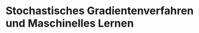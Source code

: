 # Stochastisches Gradientenverfahren und Maschinelles Lernen

<!--

::: {#sdg-just-wiki .JHSAYS data-latex=''}
Dieses Kapitel ist kopiert (und, teilweise von mir und teilweise automatisch, &uuml;bersetzt) aus dem Wikipedia Artikel [Stochastistic Gradient, @enwiki:1098148439]. Dieses Kapitel steht unter der [*WP:CC BY-SA* Lizenz](https://en.wikipedia.org/wiki/Wikipedia:Text_of_Creative_Commons_Attribution-ShareAlike_3.0_Unported_License).
:::

Der stochastische Gradientenabstieg (oft als SGD abgekürzt) ist ein iteratives Verfahren zur Optimierung einer Zielfunktion mit geeigneten Glattheitseigenschaften (z. B. differenzierbar oder subdifferenzierbar). Sie kann als stochastische Näherung der Gradientenabstiegsoptimierung angesehen werden, da sie die tatsächliche Steigung (berechnet aus dem gesamten Datensatz) durch eine Schätzung davon ersetzt (berechnet aus einer zufällig ausgewählten Teilmenge der Daten). Insbesondere bei hochdimensionalen Optimierungsproblemen reduziert dies den sehr hohen Rechenaufwand, wodurch schnellere Iterationen, allerdings im Ausgleich für eine niedrigere Konvergenzrate, erreicht werden.

Während die Grundidee der stochastischen Approximation auf den Robbins-Monro-Algorithmus der 1950er Jahre zurückgeht, hat sich der stochastische Gradientenabstieg zu einer wichtigen Optimierungsmethode im maschinellen Lernen entwickelt.


## Hintergrund

Sowohl in der Berechnung statistischer Sch&auml;tzer als auch im *Maschinellen Lernen* spielt die Minimierung von Zielfunktionalen in Summenform
\begin{equation*}
Q(w) = \frac{1}{N}\sum_{i=1}^N Q_i(w)
\end{equation*}
eine Rolle, wobei der Parameter $w\in \mathbb R^n$, der
$Q$ minimiert, gefunden oder gesch&auml;tzt werden soll.
Jede der Summandenfunktionen $Q_i$ ist typischerweise assoziiert mit einem $i$-ten Datenpunkt (einer Beobachtung) beispielsweise aus einer Menge von Trainingsdaten.

Um obige Funktion zu minimieren, w&uuml;rde ein sogenannter Gradientenabstiegsverfahren den folgenden Minimierungsschritt 

\begin{equation*}
w^{k+1} := w^{k} - \eta \nabla Q(w^k) = w^k - \eta \frac{1}{N} \sum_{i=1}^N \nabla Q_i(w^k),
\end{equation*}
iterativ anwenden, wobei $\eta$ die Schrittweite ist, die besonders in der *ML* community oft auch *learning rate* genannt wird.

Die Berechnung der Abstiegsrichtung erfordert hier also in jedem Schritt die Bestimmung von $N$ Gradienten $\nabla Q_i(w^k)$ der Summandenfunktionen. Wenn $N$ gro&szlig; ist, also beispielsweise viele Datenpunkte in einer Regression beachtet werden sollen, dann ist die Berechnung entsprechend aufw&auml;ndig.

Andererseits entspricht die Abstiegsrichtung 
\begin{equation*}
\frac{1}{N} \sum_{i=1}^N \nabla Q_i(w^k)
\end{equation*}
dem Mittelwert der Gradienten aller $Q_i$s am Punkt $w_k$, der durch ein kleineres Sample 

\begin{equation*}
\frac{1}{N} \sum_{i=1}^N \nabla Q_i(w^k) \approx \frac{1}{|\mathcal J|} \sum_{j\in \mathcal J} \nabla Q_j(w^k),
\end{equation*}

wobei $\mathcal J \subset \{1, \dotsc, N\}$ eine Indexmenge ist, die den *batch* der zur Approximation gew&auml;hlten $Q_i$s beschreibt.

## Stochastisches Abstiegsverfahren  {#iterative_method}


Beim stochastischen (oder "Online") Gradientenabstieg wird der wahre Gradient von $Q(w^k)$ durch einen Gradienten bei einer einzelnen Probe angenähert:
\begin{equation*}
w^{k+1} = w^k-\eta \nabla Q_j(w^k),
\end{equation*}
mit $j\in \{1,\dotsc, N\}$ zuf&auml;llig gew&auml;hlt (ohne zur&uuml;cklegen).

Während der Algorithmus den Trainingssatz durchläuft, führt er die obige Aktualisierung für jede Trainingsprobe durch. Es können mehrere Durchgänge über den Trainingssatz gemacht werden, bis der Algorithmus konvergiert. Wenn dies getan wird, können die Daten für jeden Durchlauf gemischt werden, um Zyklen zu vermeiden. Typische Implementierungen können eine adaptive Lernrate verwenden, damit der Algorithmus konvergiert.

Die wesentlichen Schritte als Algorithmus sehen wie folgt aus:

```py
###################################################
# The basic steps of a stochastic gradient method #
###################################################

w = ...  # initialize the weight vector
eta = ... # choose the learning rate
I = [1, 2, ..., N]  # the full index set

for k in range(maxiter):
    J = shuffle(I)  # shuffle the indices
    for j in J:
        # compute the gradient of Qj at current w
        gradjk = nabla(Q(j, w))  
        # update the w vector
        w = w - eta*gradjk
    if convergence_criterion:
       break

###################################################
```

Die Konvergenz des *stochastischen Gradientenabstiegsverfahren* als Kombination von *stochastischer Approximation* und *numerischer Optimierung* ist gut verstanden. Allgemein und unter bestimmten Voraussetzung l&auml;sst sich sagen, dass das stochastische Verfahren &auml;hnlich konvergiert wie das *exakte Verfahren* mit der Einschr&auml;nkung, dass die Konvergenz *fast sicher* stattfindet.

In der Praxis hat sich der Kompromiss etabliert, der anstelle des Gradienten eines einzelnen Punktes $\nabla Q_j(w_k)$, den Abstieg aus dem Mittelwert &uuml;ber mehrere Samples berechnet, also (wie oben beschrieben)
\begin{equation*}
\frac{1}{N} \sum_{i=1}^N \nabla Q_i(w^k) \approx \frac{1}{|\mathcal J|} \sum_{j\in \mathcal J} \nabla Q_j(w^k).
\end{equation*}
Im Algorithmus wird dann anstelle der zuf&auml;lligen Indices $j \in \{1, \dotsc, N\}$, &uuml;ber zuf&auml;llig zusammengestellte Indexmengen $\mathcal J \subset \{1, \dotsc, N\}$ iteriert.

Da die einzelnen Gradienten $\nabla Q_j(w^K)$ unabh&auml;ngig voneinander berechnet werden k&ouml;nnen, kann so ein *batch* Verfahren effizient auf Computern mit mehreren Prozessoren realisiert werden. Die Konvergenztheorie ist nicht wesentlich verschieden vom eigentlichen *stochastischen Gradientenabstiegsverfahren*, allerdings erscheint die beobachte Konvergenz weniger erratisch, da der Mittelwert statistische Ausrei&szlig;er ausmitteln kann.

## Aufgabe

Schreiben Sie ein Programm, das mit Hilfe eines neuronalen Netzes (NN) mit einer *hidden layer* 
\begin{equation*}
\eta_i = NN(x_i):=\tanh \bigl (A_2 \tanh (A_1 x_i + b_1) + b_2\bigr )
\end{equation*}

f&uuml;r einen Datenpunkt $x_i \in \mathbb R^{n_0}$, Gewichten $A_1 \in \mathbb R^{n_1 \times n_0}$, $b_1 \in \mathbb R^{n_1}$, $A_2 \in \mathbb R^{1, n_1}$, $b_2 \in \mathbb R^{1}$ und dem Ergebnisvektor $\eta_i\in \mathbb R^{1}$, anhand der gemessenen Daten $x_i$ die bekannte Pinguin Population [`penguin-data.json`](bilder/penguin-data.json) in zwei Gruppen aufteilt, so dass in der ersten Gruppe eine Spezies enthalten ist und in der anderen die beiden anderen Spezies.

Dazu kann eine Funktion $\ell \colon X \mapsto \{-1, 1\}$ definiert werden, die die bekannten Pinguine $x_i$ aus dem Datensatz $X$ ihrer Gruppe zuordnet. Dann k&ouml;nnen die Koeffizienten des $NN$ &uuml;ber das Optimierungsproblem
\begin{equation*}
\frac{1}{|X|}\sum_{x_i \in X} \|\ell(x_i)-NN(x_i)\|^2 \to \min_{A_1, b_1, A_2, b_2}
\end{equation*}
mittels des *stochastischen (batch) Gradientenabstiegs* bestimmt werden.

**Hinweis**: F&uuml;r eine Funktion $f \colon w \mapsto f(w) \in \mathbb R$, k&ouml;nnen sie den Gradienten $\nabla_w f(w^*)$ an der Stelle $w^*$ numerisch mit der Funktion `scipy.optimize.approx_fprime` bestimmen lassen.

F&uuml;hren Sie die Optimierung auf einem Teil (z.B. 90%) der Pinguin Daten durch und testen sie wie gut ihr Netz funktioniert auf den verbleibenden Datenpunkten.

Der Beginn k&ouml;nnte also wie folgt aussehen (wobei die Gr&ouml;&szlig;e der *hidden layer* zu $n_1=2$ gesetzt ist).

```py
import json
import numpy as np
from scipy.optimize import approx_fprime

with open('penguin-data.json', 'r') as f:
    datadict = json.load(f)

data = np.array(datadict['data'])
# centering the data
data = data - data.mean(axis=0)
lbls = np.array(datadict['target'])

# a dictionary that maps the labels(=targets) of the data into labels {1, -1}
# that will use for distinction of two groups
mplbldict = {0: np.array([-1]),
             1: np.array([-1]),
             2: np.array([1])}

# sizes of the layers
sxz, sxo, sxt = data.shape[1], 2, mplbldict[0].size
# define also the sizes of the weightmatrices

# parameters for the training -- these worked fine for me
batchsize = 30  # how many samples for the stochastic gradients
lr = 0.25  # learning rate
iterations = 200  # how many gradient steps

# the data
traindataratio = .9  # the ratio of training data vs. test data
ndata = data.shape[0]
trnds = np.int(ndata*traindataratio)
allidx = np.arange(ndata)
trnidx = np.random.choice(allidx, trnds, replace=False)
tstidx = np.setdiff1d(allidx, trnidx)
```

Und die Funktion, die das neuronale Netz realisiert, so:

```py
def fwdnn(xzero, Aone=None, bone=None, Atwo=None, btwo=None):
    ''' a neural networks of two layers

    '''
    xone = np.tanh(Aone @ xzero + bone)
    xtwo = np.tanh(Atwo @ xone + btwo)
    return xtwo
```

F&uuml;r die Umsetzung ist es hilfreich, alle Koeffizienten in einen Vektor $w$ vorzuhalten. Damit kann dann optimiert werden und bei Bedarf die Matrizen wieder hergestellt werden:

```py
def wvec_to_wmats(wvec):
    ''' helper to turn the vector of weights into the system matrices

    '''
    Aone = wvec[:sxz*sxo].reshape((sxo, sxz))
    cidx = sxz*sxo
    bone = wvec[cidx:cidx+sxo]
    cidx = cidx + sxo
    Atwo = wvec[cidx:cidx+sxo*sxt].reshape((sxt, sxo))
    cidx = cidx + sxo*sxt
    btwo = wvec[cidx:]
    if Aone.size + bone.size + Atwo.size + btwo.size == wvec.size:
        return Aone, bone, Atwo, btwo
    else:
        raise UserWarning('mismatch weightsvector/matrices')
```

Damit fehlen zum Programm insbesondere noch

 * die Zielfunktion der Optimierung in einem Datenpunkt $x_i$
 * eine Funktion, die den stochastischen Gradienten &uuml;ber einem kleinen *batch* von Daten ausrechnet
 * eine Iteration, die das Gradientenabstiegsverfahren zusammen mit der *learning rate* durchf&uuml;hrt
 * ein Loop, der testet, wie das optimierte $NN$, die verbliebenen Daten klassifiziert

**Hinweis**: Auch hier ist wieder sehr viel Zufall involviert. Im Zweifel lieber zweimal testen.

**Hinweis**: Der letzte Testloop k&ouml;nnte so aussehen:

```py
print('***** testing the classification *****')
faillst = []  # list to collect the failures for later examination
for cti in tstidx:  # iteration over the test data points
    itrgt = data[cti, :]
    ilbl = mplbldict[lbls[cti]]
    # the prediction of the neural network -- Aonex, ... are the optimized weights
    nnlbl = fwdnn(itrgt, Aone=Aonex, bone=bonex, Atwo=Atwox, btwo=btwox)
    sccs = np.sign(ilbl) == np.sign(nnlbl)
    print(f'label: {ilbl.item()} -- nn: {nnlbl.item():.4f} -- success: {sccs}')
    if not sccs:
        faillst.append((cti, ilbl.item(), nnlbl.item(),
                        datadict['target_names'][lbls[cti]]))
    else:
        pass

print('\n***** Results *****')
print(f'{100-len(faillst)/tstidx.size*100:.0f}% was classified correctly')
print('***** Misses *****')
if len(faillst) == 0:
    print('None')
else:
    for cfl in faillst:
        cid, lbl, nnlbl, name = cfl
        print(f'ID: {cid} ({name} pinguin) was missclassified ' +
              f'with score {nnlbl:.4f} vs. {lbl}')
```

-->
